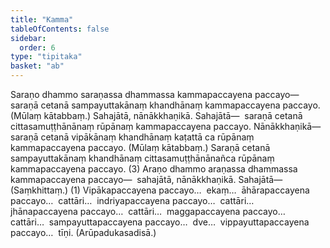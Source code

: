 ```yaml
---
title: "Kamma"
tableOfContents: false
sidebar:
  order: 6
type: "tipitaka"
basket: "ab"
---
```



<DynamicBreadcrumb />

<Division number="359">

<Paragraph number="4826">
Saraṇo dhammo saraṇassa dhammassa kammapaccayena paccayo—  saraṇā cetanā sampayuttakānaṃ khandhānaṃ kammapaccayena paccayo. (Mūlaṃ kātabbaṃ.) Sahajātā, nānākkhaṇikā. <Emphasis>Sahajātā</Emphasis>—  saraṇā cetanā cittasamuṭṭhānānaṃ rūpānaṃ kammapaccayena paccayo. <Emphasis>Nānākkhaṇikā</Emphasis>—  saraṇā cetanā vipākānaṃ khandhānaṃ kaṭattā ca rūpānaṃ kammapaccayena paccayo. (Mūlaṃ kātabbaṃ.) Saraṇā cetanā sampayuttakānaṃ khandhānaṃ cittasamuṭṭhānānañca rūpānaṃ kammapaccayena paccayo. (3)
</Paragraph>

<Paragraph number="4827">
Araṇo dhammo araṇassa dhammassa kammapaccayena paccayo—  sahajātā, nānākkhaṇikā. <Emphasis>Sahajātā</Emphasis>—  (Saṃkhittaṃ.) (1)
</Paragraph>

<Paragraph number="4828">
Vipākapaccayena paccayo…  ekaṃ…  āhārapaccayena paccayo…  cattāri…  indriyapaccayena paccayo…  cattāri…  jhānapaccayena paccayo…  cattāri…  maggapaccayena paccayo…  cattāri…  sampayuttapaccayena paccayo…  dve…  vippayuttapaccayena paccayo…  tīṇi. (Arūpadukasadisā.)
</Paragraph>
</Division>